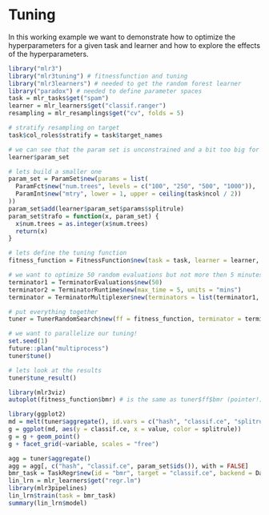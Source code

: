 # Tuning

In this working example we want to demonstrate how to optimize the hyperparameters for a given task and learner and how to explore the effects of the hyperparameters.

```r
library("mlr3")
library("mlr3tuning") # fitnessfunction and tuning
library("mlr3learners") # needed to get the random forest learner
library("paradox") # needed to define parameter spaces
task = mlr_tasks$get("spam")
learner = mlr_learners$get("classif.ranger")
resampling = mlr_resamplings$get("cv", folds = 5)

# stratify resampling on target
task$col_roles$stratify = task$target_names

# we can see that the param set is unconstrained and a bit too big for effective tuning
learner$param_set

# lets build a smaller one
param_set = ParamSet$new(params = list(
  ParamFct$new("num.trees", levels = c("100", "250", "500", "1000")),
  ParamInt$new("mtry", lower = 1, upper = ceiling(task$ncol / 2))
))
param_set$add(learner$param_set$params$splitrule)
param_set$trafo = function(x, param_set) {
  x$num.trees = as.integer(x$num.trees)
  return(x)
}

# lets define the tuning function
fitness_function = FitnessFunction$new(task = task, learner = learner, resampling = resampling, param_set = param_set)

# we want to optimize 50 random evaluations but not more then 5 minutes.
terminator1 = TerminatorEvaluations$new(50)
terminator2 = TerminatorRuntime$new(max_time = 5, units = "mins")
terminator = TerminatorMultiplexer$new(terminators = list(terminator1, terminator2))

# put everything together
tuner = TunerRandomSearch$new(ff = fitness_function, terminator = terminator, batch_size = 5)

# we want to parallelize our tuning!
set.seed(1)
future::plan("multiprocess")
tuner$tune()

# lets look at the results
tuner$tune_result()

library(mlr3viz)
autoplot(fitness_function$bmr) # is the same as tuner$ff$bmr (pointer!)
```

```r
library(ggplot2)
md = melt(tuner$aggregate(), id.vars = c("hash", "classif.ce", "splitrule"), measure.vars = setdiff(param_set$ids(), "splitrule"))
g = ggplot(md, aes(y = classif.ce, x = value, color = splitrule))
g = g + geom_point()
g + facet_grid(~variable, scales = "free")
```

```r
agg = tuner$aggregate()
agg = agg[, c("hash", "classif.ce", param_set$ids()), with = FALSE]
bmr_task = TaskRegr$new(id = "bmr", target = "classif.ce", backend = DataBackendDataTable$new(data = agg, primary_key = "hash"))
lin_lrn = mlr_learners$get("regr.lm")
library(mlr3pipelines)
lin_lrn$train(task = bmr_task)
summary(lin_lrn$model)
```



